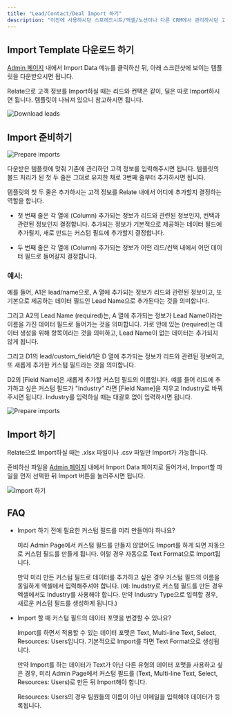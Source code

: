 ```yaml
---
title: "Lead/Contact/Deal Import 하기"
description: "이전에 사용하시던 스프레드시트/엑셀/노션이나 다른 CRM에서 관리하시던 고객 정보를 Relate으로 옮길 수 있습니다."
---
```


## Import Template 다운로드 하기

[Admin 페이지](https://app.relate.so) 내에서 Import Data 메뉴를 클릭하신 뒤, 아래 스크린샷에 보이는 템플릿을 다운받으시면 됩니다.

Relate으로 고객 정보를 Import하실 때는 리드와 컨택은 같이, 딜은 따로 Import하시면 됩니다. 템플릿이 나눠져 있으니 참고하시면 됩니다.

![Download leads](/docs/images/setup/lead-contact-deal-import/download-leads.png)

## Import 준비하기

![Prepare imports](/docs/images/setup/lead-contact-deal-import/prepare-imports.png)

다운받은 템플릿에 맞춰 기존에 관리하던 고객 정보를 입력해주시면 됩니다. 템플릿의 볼드 처리가 된 첫 두 줄은 그대로 유지한 채로 3번째 줄부터 추가하시면 됩니다.

템플릿의 첫 두 줄은 추가하시는 고객 정보를 Relate 내에서 어디에 추가할지 결정하는 역할을 합니다.

- 첫 번째 줄은 각 열에 (Column) 추가되는 정보가 리드와 관련된 정보인지, 컨택과 관련된 정보인지 결정합니다. 추가되는 정보가 기본적으로 제공하는 데이터 필드에 추가될지, 새로 만드는 커스텀 필드에 추가할지 결정합니다.

- 두 번째 줄은 각 열에 (Column) 추가되는 정보가 어떤 리드/컨택 내에서 어떤 데이터 필드로 들어갈지 결정합니다.

### 예시:

예를 들어, A1은 lead/name으로, A 열에 추가되는 정보가 리드와 관련된 정보이고, 또 기본으로 제공하는 데이터 필드인 Lead Name으로 추가된다는 것을 의미합니다.

그리고 A2의 Lead Name (required)는, A 열에 추가되는 정보가 Lead Name이라는 이름을 가진 데이터 필드로 들어가는 것을 의미합니다. 가로 안에 있는 (required)는 데이터 생성을 위해 항목이라는 것을 의미하고, Lead Name이 없는 데이터는 추가되지 않게 됩니다.

그리고 D1의 lead/custom_field/1은 D 열에 추가되는 정보가 리드와 관련된 정보이고, 또 새롭게 추가한 커스텀 필드라는 것을 의미합니다.

D2의 \[Field Name\]은 새롭게 추가할 커스텀 필드의 이름입니다. 예를 들어 리드에 추가하고 싶은 커스텀 필드가 "Industry" 라면 \[Field Name\]을 지우고 Industry로 바꿔주시면 됩니다. Industry를 입력하실 때는 대괄호 없이 입력하시면 됩니다.

![Prepare imports](/docs/images/setup/lead-contact-deal-import/custom-field.png)

## Import 하기

Relate으로 Import하실 때는 .xlsx 파일이나 .csv 파일만 Import가 가능합니다.

준비하신 파일을 [Admin 페이지](https://app.relate.so) 내에서 Import Data 페이지로 들어가서, Import할 파일을 먼저 선택한 뒤 Import 버튼을 눌러주시면 됩니다.

![Import 하기](/docs/images/setup/lead-contact-deal-import/import.png)

## FAQ

- Import 하기 전에 필요한 커스텀 필드를 미리 만들어야 하나요?

  미리 Admin Page에서 커스텀 필드를 만들지 않았어도 Import를 하게 되면 자동으로 커스텀 필드를 만들게 됩니다. 이럴 경우 자동으로 Text Format으로 Import됩니다.

  만약 미리 만든 커스텀 필드로 데이터를 추가하고 싶은 경우 커스텀 필드의 이름을 동일하게 엑셀에서 입력해주셔야 합니다. (예: Inudstry로 커스텀 필드를 만든 경우 엑셀에서도 Industry를 사용해야 합니다. 만약 Industry Type으로 입력할 경우, 새로운 커스텀 필드를 생성하게 됩니다.)

- Import 할 때 커스텀 필드의 데이터 포맷을 변경할 수 있나요?

  Import를 하면서 적용할 수 있는 데이터 포맷은 Text, Multi-line Text, Select, Resources: Users입니다. 기본적으로 Import를 하면 Text Format으로 생성됩니다.

  만약 Import를 하는 데이터가 Text가 아닌 다른 유형의 데이터 포맷을 사용하고 싶은 경우, 미리 Admin Page에서 커스텀 필드를 (Text, Multi-line Text, Select, Resources: Users)로 만든 뒤 Import해야 합니다.

  Resources: Users의 경우 팀원들의 이름이 아닌 이메일을 입력해야 데이터가 등록됩니다.
